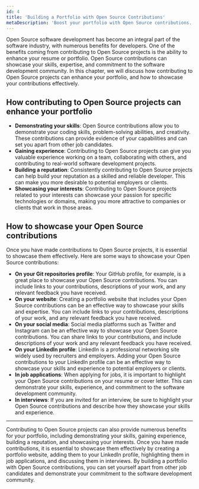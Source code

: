 ```yaml
---
id: 4
title: 'Building a Portfolio with Open Source Contributions'
metaDescription: 'Boost your portfolio with Open Source contributions. Showcase your skills, expertise and commitment. Learn how to highlight contributions effectively here.'
---
```

<p class="lead">Open Source software development has become an integral part of the software industry, with numerous benefits for developers. One of the benefits coming from contributing to Open Source projects is the ability to enhance your resume or portfolio. Open Source contributions can showcase your skills, expertise, and commitment to the software development community. In this chapter, we will discuss how contributing to Open Source projects can enhance your portfolio, and how to showcase your contributions effectively.</p>

## How contributing to Open Source projects can enhance your portfolio
          
- <strong>Demonstrating your skills</strong>: Open Source contributions allow you to demonstrate your coding skills, problem-solving abilities, and creativity. These contributions can provide evidence of your capabilities and can set you apart from other job candidates.
- <strong>Gaining experience</strong>: Contributing to Open Source projects can give you valuable experience working on a team, collaborating with others, and contributing to real-world software development projects.
- <strong>Building a reputation</strong>: Consistently contributing to Open Source projects can help build your reputation as a skilled and reliable developer. This can make you more desirable to potential employers or clients.
- <strong>Showcasing your interests</strong>: Contributing to Open Source projects related to your interests can showcase your passion for specific technologies or domains, making you more attractive to companies or clients that work in those areas.

## How to showcase your Open Source contributions
          
Once you have made contributions to Open Source projects, it is essential to showcase them effectively. Here are some ways to showcase your Open Source contributions:

- <strong>On your Git repositories profile</strong>: Your GitHub profile, for example, is a great place to showcase your Open Source contributions. You can include links to your contributions, descriptions of your work, and any relevant feedback you have received.
- <strong>On your website</strong>: Creating a portfolio website that includes your Open Source contributions can be an effective way to showcase your skills and expertise. You can include links to your contributions, descriptions of your work, and any relevant feedback you have received.
- <strong>On your social media</strong>: Social media platforms such as Twitter and Instagram can be an effective way to showcase your Open Source contributions. You can share links to your contributions, and include descriptions of your work and any relevant feedback you have received.
- <strong>On your LinkedIn profile</strong>: LinkedIn is a professional networking site widely used by recruiters and employers. Adding your Open Source contributions to your LinkedIn profile can be an effective way to showcase your skills and experience to potential employers or clients.
- <strong>In job applications</strong>: When applying for jobs, it is important to highlight your Open Source contributions on your resume or cover letter. This can demonstrate your skills, experience, and commitment to the software development community.
- <strong>In interviews</strong>: If you are invited for an interview, be sure to highlight your Open Source contributions and describe how they showcase your skills and experience.

<hr/>

<p class="lead">Contributing to Open Source projects can also provide numerous benefits for your portfolio, including demonstrating your skills, gaining experience, building a reputation, and showcasing your interests. Once you have made contributions, it is essential to showcase them effectively by creating a portfolio website, adding them to your LinkedIn profile, highlighting them in job applications, and discussing them in interviews. By building a portfolio with Open Source contributions, you can set yourself apart from other job candidates and demonstrate your commitment to the software development community.</p>
